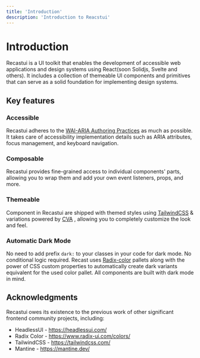 ```yaml
---
title: 'Introduction'
description: 'Introduction to Reacstui'
---
```



# Introduction

Recastui is a UI toolkit that enables the development of accessible web applications and design systems using React(soon Solidjs, Svelte and others). It includes a collection of themeable UI components and primitives that can serve as a solid foundation for implementing design systems.

## Key features

### Accessible

Recastui adheres to the [WAI-ARIA Authoring Practices](https://www.w3.org/WAI/ARIA/apg/) as much as possible. It takes care of accessibility implementation details such as ARIA attributes, focus management, and keyboard navigation.

### Composable

Recastui provides fine-grained access to individual components' parts, allowing you to wrap them and add your own event listeners, props, and more.

### Themeable

Component in Recastui are shipped with themed styles using [TailwindCSS](https://tailwindcss.com) & variations powered by [CVA](https://cva.style) , allowing you to completely customize the look and feel.

### Automatic Dark Mode

No need to add prefix `dark:` to your classes in your code for dark mode. No conditional logic required. Recast uses [Radix-color](https://www.radix-ui.com/colors) pallets along with the power of CSS custom properties to automatically create dark variants equivalent for the used color pallet. All components are built with dark mode in mind.

## Acknowledgments

Recastui owes its existence to the previous work of other significant frontend community projects, including:

- HeadlessUI - https://headlessui.com/
- Radix Color - https://www.radix-ui.com/colors/
- TailwindCSS - https://tailwindcss.com/
- Mantine - https://mantine.dev/

